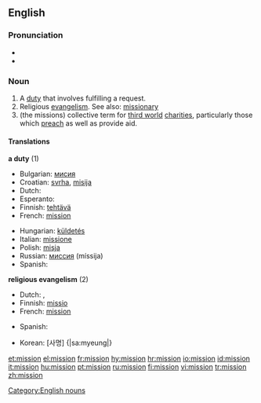 ==English==

===Pronunciation===
*{{audio|en-us-mission.ogg|Audio (US)}}
*{{rhymes|ɪʃən}}

===Noun===
{{en-noun}}

# A [[duty]] that involves fulfilling a request.
# Religious [[evangelism]].  See also: [[missionary]]
# (the missions) collective term for [[third world]] [[charities]], particularly those which [[preach]] as well as provide aid.

====Translations====
'''a duty''' (1)
{{top}}
*Bulgarian: [[мисия]] {{f}}
*Croatian: [[svrha]], [[misija]]
*Dutch: {{t|nl|missie|f}}
*Esperanto: {{t|eo|misio}}
*Finnish: [[tehtävä]]
*French: [[#French|mission]] {{f}}
{{mid}}
*Hungarian: [[küldetés]]
*Italian: [[missione]] {{f}}
*Polish: [[misja]] {{f}}
*Russian: [[миссия]] (míssija) {{f}}
*Spanish: {{t|es|misión|f}}
{{bottom}}

'''religious evangelism''' (2)
{{top}}
*Dutch: {{t|nl|missie|f}}, {{t|nl|zending|f}}
*Finnish: [[missio]]
*French: [[#French|mission]] {{f}}
{{mid}}
*Spanish: {{t|es|misión|f}}
{{bottom}}
*Korean: [사명] {|sa:myeung|}

[[Category:English nouns]]

[[et:mission]]
[[el:mission]]
[[fr:mission]]
[[hy:mission]]
[[hr:mission]]
[[io:mission]]
[[id:mission]]
[[it:mission]]
[[hu:mission]]
[[pt:mission]]
[[ru:mission]]
[[fi:mission]]
[[vi:mission]]
[[tr:mission]]
[[zh:mission]]